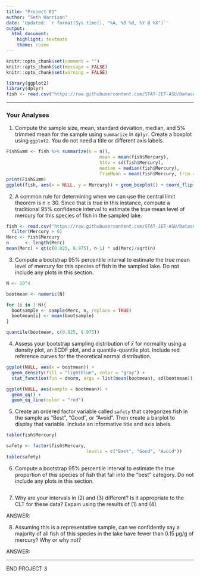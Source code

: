 ```yaml
---
title: "Project 03"
author: "Seth Harrison"
date: 'Updated: `r format(Sys.time(), "%A, %B %d, %Y @ %X")`'
output: 
  html_document: 
    highlight: textmate
    theme: cosmo
---
```


```r
knitr::opts_chunk$set(comment = "")
knitr::opts_chunk$set(message = FALSE)
knitr::opts_chunk$set(warning = FALSE)
```

```r
library(ggplot2)
library(dplyr)
fish <- read.csv("https://raw.githubusercontent.com/STAT-JET-ASU/Datasets/master/Chihara/FishMercury.csv")
```

<hr>

### Your Analyses

1) Compute the sample size, mean, standard deviation, median, and 5% trimmed mean for the sample using `summarize` in `dplyr`. Create a boxplot using `ggplot2`. You do not need a title or different axis labels.

```r
FishSumm <- fish %>% summarize(n = n(),
                                   mean = mean(fish$Mercury),
                                   Stdv = sd(fish$Mercury),
                                   median = median(fish$Mercury),
                                   TrimMean = mean(fish$Mercury, trim = .05))
print(FishSumm)
ggplot(fish, aes(x = NULL, y = Mercury)) + geom_boxplot() + coord_flip()


```
2) A common rule for determining when we can use the central limit theorem is n ≥ 30. Since that is true in this instance, compute a traditional 95% confidence interval to estimate the true mean level of mercury for this species of fish in the sampled lake. 

```r
fish <- read.csv("https://raw.githubusercontent.com/STAT-JET-ASU/Datasets/master/Chihara/FishMercury.csv") %>%
  filter(Mercury > 0)
Merc <- fish$Mercury
n      <- length(Merc)
mean(Merc) + qt(c(0.025, 0.975), n-1) * sd(Merc)/sqrt(n)
```
3) Compute a bootstrap 95% percentile interval to estimate the true mean level of mercury for this species of fish in the sampled lake. Do not include any plots in this section.

```r
N <- 10^4

bootmean <- numeric(N)

for (i in 1:N){
  bootsample <- sample(Merc, n, replace = TRUE)
  bootmean[i] <- mean(bootsample)
}

quantile(bootmean, c(0.025, 0.975))
```


4) Assess your bootstrap sampling distribution of $\bar{x}$ for normality using a density plot, an ECDF plot, and a quantile-quantile plot. Include red reference curves for the theoretical normal distribution.

```r
ggplot(NULL, aes(x = bootmean)) + 
  geom_density(fill = "lightblue", color = "gray") +
  stat_function(fun = dnorm, args = list(mean(bootmean), sd(bootmean)), color = "red")

ggplot(NULL, aes(sample = bootmean)) + 
  geom_qq() + 
  geom_qq_line(color = "red")
```

5) Create an ordered factor variable called `safety` that categorizes fish in the sample as "Best", "Good", or "Avoid". Then create a barplot to display that variable. Include an informative title and axis labels.

```r
table(fish$Mercury)

safety <- factor(fish$Mercury, 
                              levels = c("Best", "Good", "Avoid"))
table(safety)

```


6) Compute a bootstrap 95% percentile interval to estimate the true proportion of this species of fish that fall into the "best" category. Do not include any plots in this section.

```r

```


7) Why are your intervals in (2) and (3) different? Is it appropriate to the CLT for these data? Expain using the results of (1) and (4). 

ANSWER:


8) Assuming this is a representative sample, can we confidently say a majority of all fish of this species in the lake have fewer than 0.15 µg/g of mercury? Why or why not?

ANSWER: 

<hr>

END PROJECT 3